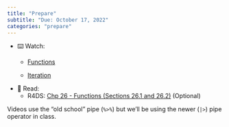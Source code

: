 ```yaml
---
title: "Prepare"
subtitle: "Due: October 17, 2022"
categories: "prepare"
---
```


-   ⌨️ Watch:
    -   [Functions](https://youtu.be/6KWlPhPMluE)

    -   [Iteration](https://youtu.be/x3UMny1fQhc)
-   📖 Read:
    -   R4DS: [Chp 26 - Functions (Sections 26.1 and 26.2)](https://r4ds.hadley.nz/functions.html) (Optional)

::: callout-note
Videos use the "old school" pipe (`%>%`) but we'll be using the newer (`|>`) pipe operator in class.
:::
